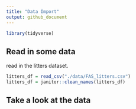 ```yaml
---
title: "Data Import"
output: github_document
---
```



```r
library(tidyverse)
```

## Read in some data

read in the litters dataset. 

```r
litters_df = read_csv("./data/FAS_litters.csv")
litters_df = janitor::clean_names(litters_df)
```


## Take a look at the data

